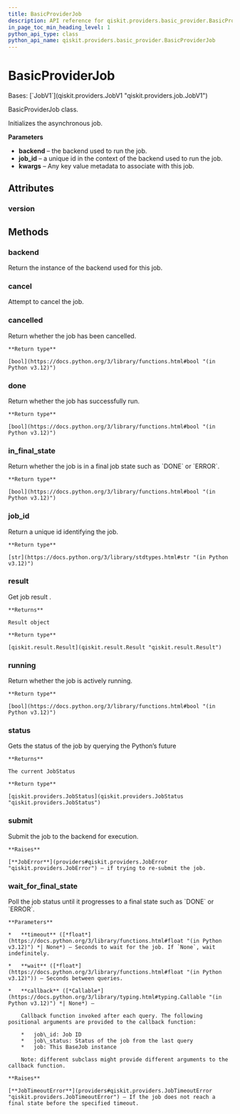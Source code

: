 ```yaml
---
title: BasicProviderJob
description: API reference for qiskit.providers.basic_provider.BasicProviderJob
in_page_toc_min_heading_level: 1
python_api_type: class
python_api_name: qiskit.providers.basic_provider.BasicProviderJob
---
```


# BasicProviderJob

<Class id="qiskit.providers.basic_provider.BasicProviderJob" github="https://github.com/qiskit/qiskit/tree/stable/1.0/qiskit/providers/basic_provider/basic_provider_job.py" signature="qiskit.providers.basic_provider.BasicProviderJob(backend, job_id, result)">
  Bases: [`JobV1`](qiskit.providers.JobV1 "qiskit.providers.job.JobV1")

  BasicProviderJob class.

  Initializes the asynchronous job.

  **Parameters**

  *   **backend** – the backend used to run the job.
  *   **job\_id** – a unique id in the context of the backend used to run the job.
  *   **kwargs** – Any key value metadata to associate with this job.

  ## Attributes

  ### version

  <Attribute id="qiskit.providers.basic_provider.BasicProviderJob.version" name="version" attributeValue="= 1" />

  ## Methods

  ### backend

  <Function id="qiskit.providers.basic_provider.BasicProviderJob.backend" name="backend" signature="backend()">
    Return the instance of the backend used for this job.
  </Function>

  ### cancel

  <Function id="qiskit.providers.basic_provider.BasicProviderJob.cancel" name="cancel" signature="cancel()">
    Attempt to cancel the job.
  </Function>

  ### cancelled

  <Function id="qiskit.providers.basic_provider.BasicProviderJob.cancelled" name="cancelled" signature="cancelled()">
    Return whether the job has been cancelled.

    **Return type**

    [bool](https://docs.python.org/3/library/functions.html#bool "(in Python v3.12)")
  </Function>

  ### done

  <Function id="qiskit.providers.basic_provider.BasicProviderJob.done" name="done" signature="done()">
    Return whether the job has successfully run.

    **Return type**

    [bool](https://docs.python.org/3/library/functions.html#bool "(in Python v3.12)")
  </Function>

  ### in\_final\_state

  <Function id="qiskit.providers.basic_provider.BasicProviderJob.in_final_state" name="in_final_state" signature="in_final_state()">
    Return whether the job is in a final job state such as `DONE` or `ERROR`.

    **Return type**

    [bool](https://docs.python.org/3/library/functions.html#bool "(in Python v3.12)")
  </Function>

  ### job\_id

  <Function id="qiskit.providers.basic_provider.BasicProviderJob.job_id" name="job_id" signature="job_id()">
    Return a unique id identifying the job.

    **Return type**

    [str](https://docs.python.org/3/library/stdtypes.html#str "(in Python v3.12)")
  </Function>

  ### result

  <Function id="qiskit.providers.basic_provider.BasicProviderJob.result" name="result" signature="result(timeout=None)">
    Get job result .

    **Returns**

    Result object

    **Return type**

    [qiskit.result.Result](qiskit.result.Result "qiskit.result.Result")
  </Function>

  ### running

  <Function id="qiskit.providers.basic_provider.BasicProviderJob.running" name="running" signature="running()">
    Return whether the job is actively running.

    **Return type**

    [bool](https://docs.python.org/3/library/functions.html#bool "(in Python v3.12)")
  </Function>

  ### status

  <Function id="qiskit.providers.basic_provider.BasicProviderJob.status" name="status" signature="status()">
    Gets the status of the job by querying the Python’s future

    **Returns**

    The current JobStatus

    **Return type**

    [qiskit.providers.JobStatus](qiskit.providers.JobStatus "qiskit.providers.JobStatus")
  </Function>

  ### submit

  <Function id="qiskit.providers.basic_provider.BasicProviderJob.submit" name="submit" signature="submit()">
    Submit the job to the backend for execution.

    **Raises**

    [**JobError**](providers#qiskit.providers.JobError "qiskit.providers.JobError") – if trying to re-submit the job.
  </Function>

  ### wait\_for\_final\_state

  <Function id="qiskit.providers.basic_provider.BasicProviderJob.wait_for_final_state" name="wait_for_final_state" signature="wait_for_final_state(timeout=None, wait=5, callback=None)">
    Poll the job status until it progresses to a final state such as `DONE` or `ERROR`.

    **Parameters**

    *   **timeout** ([*float*](https://docs.python.org/3/library/functions.html#float "(in Python v3.12)") *| None*) – Seconds to wait for the job. If `None`, wait indefinitely.

    *   **wait** ([*float*](https://docs.python.org/3/library/functions.html#float "(in Python v3.12)")) – Seconds between queries.

    *   **callback** ([*Callable*](https://docs.python.org/3/library/typing.html#typing.Callable "(in Python v3.12)") *| None*) –

        Callback function invoked after each query. The following positional arguments are provided to the callback function:

        *   job\_id: Job ID
        *   job\_status: Status of the job from the last query
        *   job: This BaseJob instance

        Note: different subclass might provide different arguments to the callback function.

    **Raises**

    [**JobTimeoutError**](providers#qiskit.providers.JobTimeoutError "qiskit.providers.JobTimeoutError") – If the job does not reach a final state before the specified timeout.
  </Function>
</Class>


